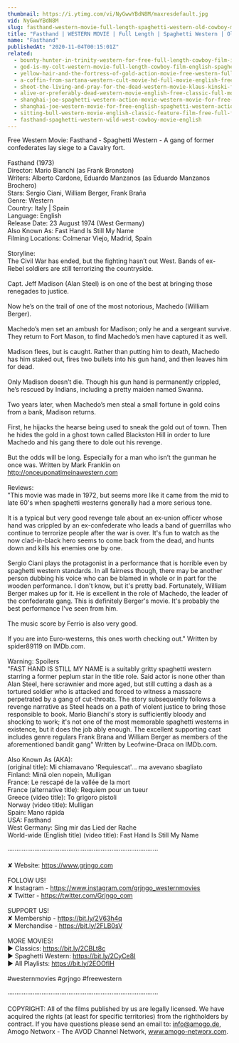 ```yaml
---
thumbnail: https://i.ytimg.com/vi/NyGwwYBdN8M/maxresdefault.jpg
vid: NyGwwYBdN8M
slug: fasthand-western-movie-full-length-spaghetti-western-old-cowboy-movie-wild-west
title: "Fasthand | WESTERN MOVIE | Full Length | Spaghetti Western | Old Cowboy Movie | Wild West"
name: "Fasthand"
publishedAt: "2020-11-04T00:15:01Z"
related:
  - bounty-hunter-in-trinity-western-for-free-full-length-cowboy-film-italo-western
  - god-is-my-colt-western-movie-full-length-cowboy-film-english-spaghetti-italo-western
  - yellow-hair-and-the-fortress-of-gold-action-movie-free-western-full-length
  - a-coffin-from-sartana-western-cult-movie-hd-full-movie-english-free-cowboy-film
  - shoot-the-living-and-pray-for-the-dead-western-movie-klaus-kinski-full-movie
  - alive-or-preferably-dead-western-movie-english-free-classic-full-movie
  - shanghai-joe-spaghetti-western-action-movie-western-movie-for-free-english
  - shanghai-joe-western-movie-for-free-english-spaghetti-western-action-movie
  - sitting-bull-western-movie-english-classic-feature-film-free-full-flick-free-western-movies
  - fasthand-spaghetti-western-wild-west-cowboy-movie-english
---
```


Free Western Movie: Fasthand - Spaghetti Western - A gang of former confederates lay siege to a Cavalry fort. <br />
<br />
Fasthand (1973)<br />
Director: Mario Bianchi (as Frank Bronston)<br />
Writers: Alberto Cardone, Eduardo Manzanos (as Eduardo Manzanos Brochero) <br />
Stars: Sergio Ciani, William Berger, Frank Braña<br />
Genre: Western <br />
Country: Italy | Spain<br />
Language: English<br />
Release Date: 23 August 1974 (West Germany) <br />
Also Known As: Fast Hand Is Still My Name <br />
Filming Locations: Colmenar Viejo, Madrid, Spain <br />
<br />
Storyline:<br />
The Civil War has ended, but the fighting hasn’t out West. Bands of ex-Rebel soldiers are still terrorizing the countryside.<br />
<br />
Capt. Jeff Madison (Alan Steel) is on one of the best at bringing those renegades to justice.<br />
<br />
Now he’s on the trail of one of the most notorious, Machedo (William Berger).<br />
<br />
Machedo’s men set an ambush for Madison; only he and a sergeant survive. They return to Fort Mason, to find Machedo’s men have captured it as well.<br />
<br />
Madison flees, but is caught. Rather than putting him to death, Machedo has him staked out, fires two bullets into his gun hand, and then leaves him for dead.<br />
<br />
Only Madison doesn’t die. Though his gun hand is permanently crippled, he’s rescued by Indians, including a pretty maiden named Swanna.<br />
<br />
Two years later, when Machedo’s men steal a small fortune in gold coins from a bank, Madison returns.<br />
<br />
First, he hijacks the hearse being used to sneak the gold out of town. Then he hides the gold in a ghost town called Blackston Hill in order to lure Machedo and his gang there to dole out his revenge.<br />
<br />
But the odds will be long. Especially for a man who isn’t the gunman he once was. Written by Mark Franklin on http://onceuponatimeinawestern.com<br />
<br />
Reviews:<br />
"This movie was made in 1972, but seems more like it came from the mid to late 60's when spaghetti westerns generally had a more serious tone.<br />
<br />
It is a typical but very good revenge tale about an ex-union officer whose hand was crippled by an ex-confederate who leads a band of guerrillas who continue to terrorize people after the war is over. It's fun to watch as the now clad-in-black hero seems to come back from the dead, and hunts down and kills his enemies one by one.<br />
<br />
Sergio Ciani plays the protagonist in a performance that is horrible even by spaghetti western standards. In all fairness though, there may be another person dubbing his voice who can be blamed in whole or in part for the wooden performance. I don't know, but it's pretty bad. Fortunately, William Berger makes up for it. He is excellent in the role of Machedo, the leader of the confederate gang. This is definitely Berger's movie. It's probably the best performance I've seen from him.<br />
<br />
The music score by Ferrio is also very good.<br />
<br />
If you are into Euro-westerns, this ones worth checking out." Written by spider89119 on IMDb.com.<br />
<br />
Warning: Spoilers<br />
"FAST HAND IS STILL MY NAME is a suitably gritty spaghetti western starring a former peplum star in the title role. Said actor is none other than Alan Steel, here scrawnier and more aged, but still cutting a dash as a tortured soldier who is attacked and forced to witness a massacre perpetrated by a gang of cut-throats. The story subsequently follows a revenge narrative as Steel heads on a path of violent justice to bring those responsible to book. Mario Bianchi's story is sufficiently bloody and shocking to work; it's not one of the most memorable spaghetti westerns in existence, but it does the job ably enough. The excellent supporting cast includes genre regulars Frank Brana and William Berger as members of the aforementioned bandit gang" Written by Leofwine-Draca on IMDb.com.<br />
<br />
Also Known As (AKA):<br />
(original title): Mi chiamavano 'Requiescat'... ma avevano sbagliato<br />
Finland: Minä olen nopein, Mulligan<br />
France: Le rescapé de la vallée de la mort<br />
France (alternative title): Requiem pour un tueur<br />
Greece (video title): To grigoro pistoli<br />
Norway (video title): Mulligan<br />
Spain: Mano rápida<br />
USA: Fasthand<br />
West Germany: Sing mir das Lied der Rache<br />
World-wide (English title) (video title): Fast Hand Is Still My Name<br />
<br />
····················································································<br />
<br />
✘ Website: https://www.grjngo.com<br />
<br />
FOLLOW US!<br />
✘ Instagram - https://www.instagram.com/grjngo_westernmovies<br />
✘ Twitter - https://twitter.com/Grjngo_com<br />
<br />
SUPPORT US!<br />
✘ Membership - https://bit.ly/2V63h4q<br />
✘ Merchandise - https://bit.ly/2FLB0sV<br />
<br />
MORE MOVIES! <br />
► Classics: https://bit.ly/2CBLt8c <br />
► Spaghetti Western: https://bit.ly/2CyCe8I <br />
► All Playlists: https://bit.ly/2EOOfIH <br />
<br />
#westernmovies #grjngo #freewestern<br />
<br />
····················································································<br />
<br />
COPYRIGHT: All of the films published by us are legally licensed. We have acquired the rights (at least for specific territories) from the rightholders by contract. If you have questions please send an email to: info@amogo.de, Amogo Networx - The AVOD Channel Network, www.amogo-networx.com.